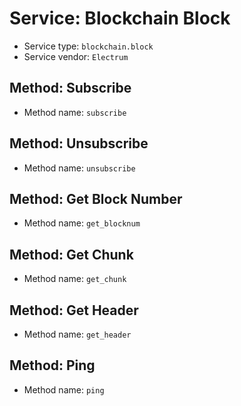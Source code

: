 =Service: Blockchain Block=

* Service type: <code>blockchain.block</code>
* Service vendor: <code>Electrum</code>

==Method: Subscribe==

* Method name: <code>subscribe</code>

==Method: Unsubscribe==

* Method name: <code>unsubscribe</code>

==Method: Get Block Number==

* Method name: <code>get_blocknum</code>

==Method: Get Chunk==

* Method name: <code>get_chunk</code>

==Method: Get Header==

* Method name: <code>get_header</code>

==Method: Ping==

* Method name: <code>ping</code>